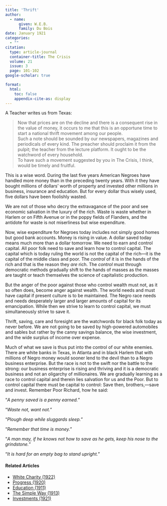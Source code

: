 ```yaml
---
title: 'Thrift'
author:
  - name:
      given: W.E.B.
      family: Du Bois
date: January 1921
categories: 
  - ""
citation: 
  type: article-journal
  container-title: The Crisis
  volume: 21
  issue: 3
  page: 101-102
google-scholar: true

format:
  html:
    toc: false
    appendix-cite-as: display
---
```


A Teacher writes us from Texas:

> Now that prices are on the decline and there is a consequent rise in the value of money, it occurs to me that this is an opportune time to start a national thrift movement among our people.  
> Such a note should be sounded by our newspapers, magazines and periodicals of every kind. The preacher should proclaim it from the pulpit; the teacher from the lecture platform. It ought to be the watchword of every household.  
>To have such a movement suggested by you in <span class="crisis-title">The Crisis</span>, I think, would be timely and fruitful.

This is a wise word. During the last five years American Negroes have handled more money than in the preceding twenty years. With it they have bought millions of dollars' worth of property and invested other millions in business, insurance and education. But for every dollar thus wisely used, five dollars have been foolishly wasted.

We are not of those who decry the extravagance of the poor and see economic salvation in the luxury of the rich. Waste is waste whether in Harlem or on Fifth Avenue or in the poppy fields of Flanders, and the antidote for waste is not miserliness but wise expenditure.

Now, wise expenditure for Negroes today includes not simply good homes but good bank accounts. Money is rising in value. A dollar saved today means much more than a dollar tomorrow. We need to earn and control capital. All poor folk need to save and learn how to control capital. The capital which is today ruling the world is not the capital of the rich---it is the capital of the middle class and poor. The *control* of it is in the hands of the rich and that is the reason they *are* rich. The *control* must through democratic methods gradually shift to the hands of masses as the masses are taught or teach themselves the science of capitalistic production.

But the anger of the poor against those who control wealth must not, as it so often does, become anger against wealth. The world needs and must have capital if present culture is to be maintained. The Negro race needs and needs desperately larger and larger amounts of capital for its emancipation. While then we strive to learn to control capital, we must simultaneously strive to save it.

Thrift, saving, care and foresight are the watchwords for black folk today as never before. We are not going to be saved by high-powered automobiles and sables but rather by the canny savings balance, the wise investment, and the wide surplus of income over expense.

Much of what we save is thus put into the control of our white enemies. There are white banks in Texas, in Atlanta and in black Harlem that with millions of Negro money would sooner lend to the devil than to a Negro business enterprise. But the race is not to the swift nor the battle to the strong: our business enterprise is rising and thriving and it is a democratic business and not an oligarchy of millionaires. We are gradually learning as a race to control capital and therein lies salvation for us and the Poor. But to control capital there must be capital to control: Save then, brothers,---save and invest. Remember Poor Richard, how he said:

"*A penny saved is a penny earned.*"

"*Waste not, want not.*"

"*Plough deep while sluggards sleep.*"

"*Remember that time is money.*"

"*A man may, if he knows not how to save as he gets, keep his nose to the grindstone.*"

"*It is hard for an empty bag to stand upright.*"

<!-- Similar articles start here -->
<div  class="clear-wrap"></div>

#### Related Articles

* [White Charity (1922)](/Volumes/24/02/whitecharity.html)
* [Progress (1920)](/Volumes/21/01/progress.html)
* [Education (1911)](/Volumes/02/02/business.html)
* [The Simple Way (1913)](/Volumes/07/01/simple_way.html)
* [Investments (1921)](/Volumes/22/05/investments.html)

<!-- Similar articles end here -->